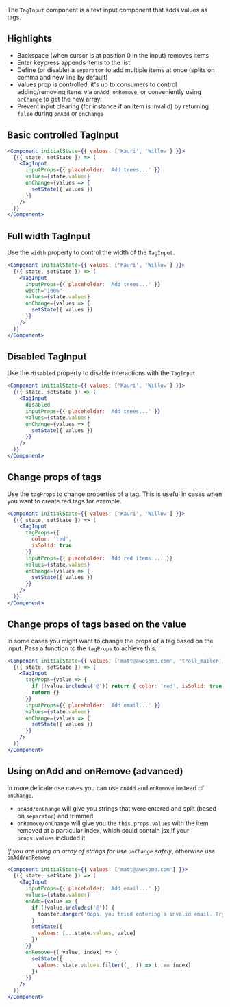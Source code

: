 
The `TagInput` component is a text input component that adds values as tags.

## Highlights

- Backspace (when cursor is at position 0 in the input) removes items
- Enter keypress appends items to the list
- Define (or disable) a `separator` to add multiple items at once (splits on comma and new line by default)
- Values prop is controlled,  it's up to consumers to control adding/removing items via `onAdd`, `onRemove`, or conveniently using `onChange` to get the new array.
- Prevent input clearing (for instance if an item is invalid) by returning `false` during `onAdd` or `onChange`


## Basic controlled TagInput

```jsx
<Component initialState={{ values: ['Kauri', 'Willow'] }}>
  {({ state, setState }) => (
    <TagInput
      inputProps={{ placeholder: 'Add trees...' }}
      values={state.values}
      onChange={values => {
        setState({ values })
      }}
    />
  )}
</Component>
```

## Full width TagInput

Use the `width` property to control the width of the `TagInput`.

```jsx
<Component initialState={{ values: ['Kauri', 'Willow'] }}>
  {({ state, setState }) => (
    <TagInput
      inputProps={{ placeholder: 'Add trees...' }}
      width="100%"
      values={state.values}
      onChange={values => {
        setState({ values })
      }}
    />
  )}
</Component>
```

## Disabled TagInput

Use the `disabled` property to disable interactions with the `TagInput`.

```jsx
<Component initialState={{ values: ['Kauri', 'Willow'] }}>
  {({ state, setState }) => (
    <TagInput
      disabled
      inputProps={{ placeholder: 'Add trees...' }}
      values={state.values}
      onChange={values => {
        setState({ values })
      }}
    />
  )}
</Component>
```

## Change props of tags

Use the `tagProps` to change properties of a tag.
This is useful in cases when you want to create red tags for example.

```jsx
<Component initialState={{ values: ['Kauri', 'Willow'] }}>
  {({ state, setState }) => (
    <TagInput
      tagProps={{
        color: 'red',
        isSolid: true
      }}
      inputProps={{ placeholder: 'Add red items...' }}
      values={state.values}
      onChange={values => {
        setState({ values })
      }}
    />
  )}
</Component>
```

## Change props of tags based on the value

In some cases you might want to change the props of a tag based on the input.
Pass a function to the `tagProps` to achieve this.

```jsx
<Component initialState={{ values: ['matt@awesome.com', 'troll_mailer'] }}>
  {({ state, setState }) => (
    <TagInput
      tagProps={value => {
        if (!value.includes('@')) return { color: 'red', isSolid: true }
        return {}
      }}
      inputProps={{ placeholder: 'Add email...' }}
      values={state.values}
      onChange={values => {
        setState({ values })
      }}
    />
  )}
</Component>
```

## Using onAdd and onRemove (advanced)

In more delicate use cases you can use `onAdd` and `onRemove` instead of `onChange`.

- `onAdd/onChange` will give you strings that were entered and split (based on `separator`) and trimmed
- `onRemove/onChange` will give you the `this.props.values` with the item removed at a particular index, which could contain jsx if your `props.values` included it

*If you are using an array of strings for use `onChange` safely*, otherwise use `onAdd/onRemove`

```jsx
<Component initialState={{ values: ['matt@awesome.com'] }}>
  {({ state, setState }) => (
    <TagInput
      inputProps={{ placeholder: 'Add email...' }}
      values={state.values}
      onAdd={value => {
        if (!value.includes('@')) {
          toaster.danger('Oops, you tried entering a invalid email. Try again.')
        }
        setState({
          values: [...state.values, value]
        })
      }}
      onRemove={(_value, index) => {
        setState({
          values: state.values.filter((_, i) => i !== index)
        })
      }}
    />
  )}
</Component>
```

<PropsTable of="TagInput" />